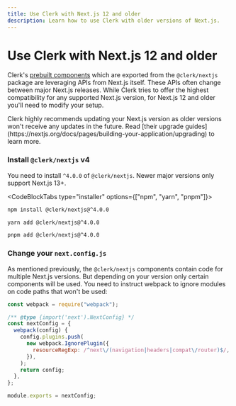 ```yaml
---
title: Use Clerk with Next.js 12 and older
description: Learn how to use Clerk with older versions of Next.js.
---
```


# Use Clerk with Next.js 12 and older

Clerk's [prebuilt components](/docs/components/overview) which are exported from the `@clerk/nextjs` package are leveraging APIs from Next.js itself. These APIs often change between major Next.js releases. While Clerk tries to offer the highest compatibility for any supported Next.js version, for Next.js 12 and older you'll need to modify your setup.

<Callout type="warning">
  Clerk highly recommends updating your Next.js version as older versions won't receive any updates in the future. Read [their upgrade guides](https://nextjs.org/docs/pages/building-your-application/upgrading) to learn more.
</Callout>

<Steps>

### Install `@clerk/nextjs` v4

You need to install `^4.0.0` of `@clerk/nextjs`. Newer major versions only support Next.js 13+.

<CodeBlockTabs type="installer" options={["npm", "yarn", "pnpm"]}>
  ```bash filename="terminal"
  npm install @clerk/nextjs@^4.0.0
  ```

  ```bash filename="terminal"
  yarn add @clerk/nextjs@^4.0.0
  ```

  ```bash filename="terminal"
  pnpm add @clerk/nextjs@^4.0.0
  ```
</CodeBlockTabs>

### Change your `next.config.js`

As mentioned previously, the `@clerk/nextjs` components contain code for multiple Next.js versions. But depending on your version only certain components will be used. You need to instruct webpack to ignore modules on code paths that won't be used:

```js filename="next.config.js" {1,5-12}
const webpack = require("webpack");

/** @type {import('next').NextConfig} */
const nextConfig = {
  webpack(config) {
    config.plugins.push(
      new webpack.IgnorePlugin({
        resourceRegExp: /^next\/(navigation|headers|compat\/router)$/,
      }),
    );
    return config;
  },
};

module.exports = nextConfig;
```

</Steps>
